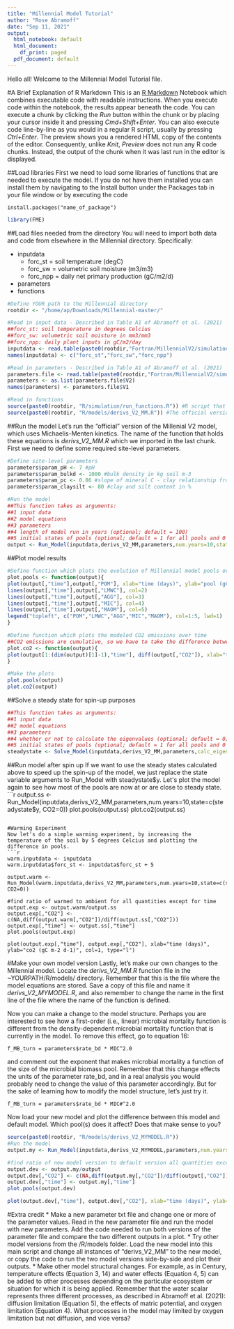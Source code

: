 ```yaml
---
title: "Millennial Model Tutorial"
author: "Rose Abramoff"
date: "Sep 11, 2021"
output:
  html_notebook: default
  html_document:
    df_print: paged
  pdf_document: default
---
```


Hello all! Welcome to the Millennial Model Tutorial file. 

#A Brief Explanation of R Markdown
This is an [R Markdown](http://rmarkdown.rstudio.com) Notebook which combines executable code with readable instructions. When you execute code within the notebook, the results appear beneath the code. You can execute a chunk by clicking the *Run* button within the chunk or by placing your cursor inside it and pressing *Cmd+Shift+Enter*. You can also execute code line-by-line as you would in a regular R script, usually by pressing *Ctrl+Enter*. 
The preview shows you a rendered HTML copy of the contents of the editor. Consequently, unlike *Knit*, *Preview* does not run any R code chunks. Instead, the output of the chunk when it was last run in the editor is displayed.

##Load libraries
First we need to load some libraries of functions that are needed to execute the model. If you do not have them installed you can install them by navigating to the Install button under the Packages tab in your file window or by executing the code
```
install.packages("name_of_package")
```
```r
library(FME)
```

##Load files needed from the directory
You will need to import both data and code from elsewhere in the Millennial directory. Specifically:

* inputdata
    + forc_st = soil temperature (degC)
    + forc_sw = volumetric soil moisture (m3/m3)
    + forc_npp = daily net primary production (gC/m2/d)
* parameters
* functions
```r
#Define YOUR path to the Millennial directory
rootdir <- "/home/ap/Downloads/Millennial-master/"

#Read in input data - Described in Table A1 of Abramoff et al. (2021)
##forc_st: soil temperature in degrees Celcius
##forc_sw: volumetric soil moisture in mm3/mm3
##forc_npp: daily plant inputs in gC/m2/day
inputdata <- read.table(paste0(rootdir,"Fortran/MillennialV2/simulationv2/globalaverage.txt"))
names(inputdata) <- c("forc_st","forc_sw","forc_npp") 

#Read in parameters - Described in Table A1 of Abramoff et al. (2021)
parameters.file <- read.table(paste0(rootdir,"Fortran/MillennialV2/simulationv2/soilpara_in_fit.txt"))
parameters <- as.list(parameters.file$V2)
names(parameters) <- parameters.file$V1

#Read in functions
source(paste0(rootdir, "R/simulation/run_functions.R")) #R script that contains calls to run model
source(paste0(rootdir, "R/models/derivs_V2_MM.R")) #The official version of Millennial V2
```

##Run the model
Let's run the "official" version of the Millenial V2 model, which uses Michaelis-Menten kinetics. The name of the function that holds these equations is *derivs_V2_MM.R* which we imported in the last chunk.
First we need to define some required site-level parameters.
```r
#Define site-level parameters
parameters$param_pH <- 7 #pH
parameters$param_bulkd <- 1000 #bulk density in kg soil m-3
parameters$param_pc <- 0.86 #slope of mineral C - clay relationship from Georgiou et al. in review
parameters$param_claysilt <- 80 #clay and silt content in %

#Run the model
##This function takes as arguments:
##1 input data
##2 model equations
##3 parameters
##4 length of model run in years (optional; default = 100)
##5 initial states of pools (optional; default = 1 for all pools and 0 for CO2 flux)
output <- Run_Model(inputdata,derivs_V2_MM,parameters,num.years=10,state=c(POM = 1, LMWC = 1, AGG = 1, MIC = 1, MAOM=1, CO2=0))
```

##Plot model results
```r
#Define function which plots the evolution of Millennial model pools over time
plot.pools <- function(output){
plot(output[,"time"],output[,"POM"], xlab="time (days)", ylab="pool (gC m-2)", col=1, type="l", ylim=c(0,max(output[,-1], na.rm=T)))
lines(output[,"time"],output[,"LMWC"], col=2)
lines(output[,"time"],output[,"AGG"], col=3)
lines(output[,"time"],output[,"MIC"], col=4)
lines(output[,"time"],output[,"MAOM"], col=5)
legend("topleft", c("POM","LMWC","AGG","MIC","MAOM"), col=1:5, lwd=1)
}

#Define function which plots the modeled CO2 emissions over time
##CO2 emissions are cumulative, so we have to take the difference between timesteps to plot the CO2 emission rate
plot.co2 <- function(output){
plot(output[1:(dim(output)[1]-1),"time"], diff(output[,"CO2"]), xlab="time (days)", ylab="co2 (gC m-2 d-1)", col=1, type="l")
}

#Make the plots
plot.pools(output)
plot.co2(output)
```

##Solve a steady state for spin-up purposes
```r
##This function takes as arguments:
##1 input data
##2 model equations
##3 parameters
##4 whether or not to calculate the eigenvalues (optional; default = 0; 0 = no, 1 = yes)
##5 initial states of pools (optional; default = 1 for all pools and 0 for CO2 flux)
steadystate <- Solve_Model(inputdata,derivs_V2_MM,parameters,calc_eigens=1)
```

##Run model after spin up
If we want to use the steady states calculated above to speed up the spin-up of the model, we just replace the state variable arguments to Run_Model with steadystate$y. Let's plot the model again to see how most of the pools are now at or are close to steady state.
```r
output.ss <- Run_Model(inputdata,derivs_V2_MM,parameters,num.years=10,state=c(steadystate$y, CO2=0))
plot.pools(output.ss)
plot.co2(output.ss)
```

#Warming Experiment
Now let's do a simple warming experiment, by increasing the temperature of the soil by 5 degrees Celcius and plotting the difference in pools.
```r
warm.inputdata <- inputdata
warm.inputdata$forc_st <- inputdata$forc_st + 5

output.warm <- Run_Model(warm.inputdata,derivs_V2_MM,parameters,num.years=10,state=c(steadystate$y, CO2=0))

#find ratio of warmed to ambient for all quantities except for time
output.exp <- output.warm/output.ss
output.exp[,"CO2"] <- c(NA,diff(output.warm[,"CO2"])/diff(output.ss[,"CO2"]))
output.exp[,"time"] <- output.ss[,"time"]
plot.pools(output.exp)

plot(output.exp[,"time"], output.exp[,"CO2"], xlab="time (days)", ylab="co2 (gC m-2 d-1)", col=1, type="l")
```

#Make your own model version
Lastly, let's make our own changes to the Millennial model. Locate the *derivs_V2_MM.R* function file in the ~YOURPATH/R/models/ directory. Remember that this is the file where the model equations are stored. Save a copy of this file and name it *derivs_V2_MYMODEL.R*, and also remember to change the name in the first line of the file where the name of the function is defined.

Now you can make a change to the model structure. Perhaps you are interested to see how a first-order (i.e., linear) microbial mortality function is different from the density-dependent microbial mortality function that is currently in the model. To remove this effect, go to equation 16:
```
f_MB_turn = parameters$rate_bd * MIC^2.0
```
and comment out the exponent that makes microbial mortality a function of the size of the microbial biomass pool. Remember that this change effects the units of the parameter rate_bd, and in a real analysis you would probably need to change the value of this parameter accordingly. But for the sake of learning how to modify the model structure, let's just try it.
```
f_MB_turn = parameters$rate_bd * MIC#^2.0
```
Now load your new model and plot the difference between this model and default model. Which pool(s) does it affect? Does that make sense to you?
```r
source(paste0(rootdir, "R/models/derivs_V2_MYMODEL.R"))
#Run the model
output.my <- Run_Model(inputdata,derivs_V2_MYMODEL,parameters,num.years=10,state=c(POM = 1, LMWC = 1, AGG = 1, MIC = 1, MAOM=1, CO2=0))

#find ratio of new model version to default version all quantities except for time
output.dev <- output.my/output
output.dev[,"CO2"] <- c(NA,diff(output.my[,"CO2"])/diff(output[,"CO2"]))
output.dev[,"time"] <- output.my[,"time"]
plot.pools(output.dev)

plot(output.dev[,"time"], output.dev[,"CO2"], xlab="time (days)", ylab="co2 (gC m-2 d-1)", col=1, type="l")
```

#Extra credit
* Make a new parameter txt file and change one or more of the parameter values. Read in the new parameter file and run the model with new parameters. Add the code needed to run both versions of the parameter file and compare the two different outputs in a plot.
* Try other model versions from the /R/models folder. Load the new model into this main script and change all instances of "derivs_V2_MM" to the new model, or copy the code to run the two model versions side-by-side and plot their outputs.
* Make other model structural changes. For example, as in Century, temperature effects (Equation 3, 14) and water effects (Equation 4, 5) can be added to other processes depending on the particular ecosystem or situation for which it is being applied. Remember that the water scalar represents three different processes, as described in Abramoff et al. (2021): diffusion limitation (Equation 5), the effects of matric potential, and oxygen limitation (Equation 4). What processes in the model may limited by oxygen limitation but not diffusion, and vice versa?

